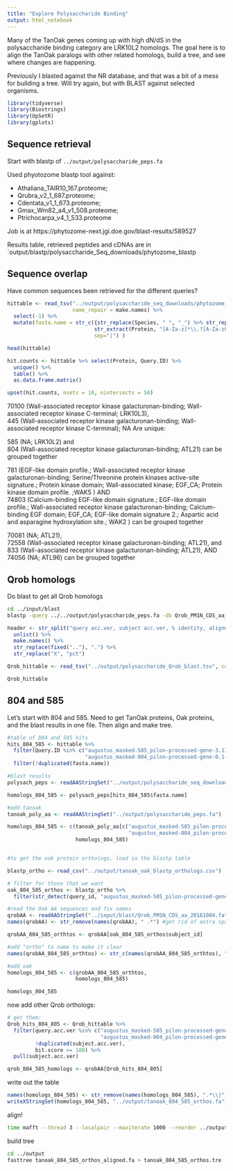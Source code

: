 ```yaml
---
title: "Explore Polysaccharide Binding"
output: html_notebook
---
```


Many of the TanOak genes coming up with high dN/dS in the polysaccharide binding category are LRK10L2 homologs.  The goal here is to align the TanOak paralogs with other related homologs, build a tree, and see where changes are happening.

Previously I blasted against the NR database, and that was a bit of a mess for building a tree.  Will try again, but with BLAST against selected organisms.

```r
library(tidyverse)
library(Biostrings)
library(UpSetR)
library(gplots)
```


## Sequence retrieval

Start with blastp of `../output/polysaccharide_peps.fa`

Used phyotozome blastp tool against: 

* Athaliana_TAIR10_167.proteome; 
* Qrubra_v2_1_687.proteome;
* Cdentata_v1_1_673.proteome; 
* Gmax_Wm82_a4_v1_508.proteome;
* Ptrichocarpa_v4_1_533.proteome

Job is at https://phytozome-next.jgi.doe.gov/blast-results/589527

Results table, retrieved peptides and cDNAs are in `output/blastp/polysaccharide_Seq_downloads/phytozome_blastp


## Sequence overlap

Have common sequences been retrieved for the different queries?

```r
hittable <- read_tsv("../output/polysaccharide_seq_downloads/phytozome_blastp/phytozome_polysach_blastp_071522.tsv",
                     name_repair = make.names) %>%
  select(-1) %>%
  mutate(fasta.name = str_c({str_replace(Species, " ", "_") %>% str_replace("\\.", "") },
                            str_extract(Protein, "[A-Za-z]*\\.?[A-Za-z0-9]*"),
                            sep="|") ) 

head(hittable)
```

```r
hit.counts <- hittable %>% select(Protein, Query.ID) %>%
  unique() %>%
  table() %>%
  as.data.frame.matrix() 

upset(hit.counts, nsets = 10, nintersects = 50)
```

70100 (Wall-associated receptor kinase galacturonan-binding; Wall-associated receptor kinase C-terminal; LRK10L3),  
445 (Wall-associated receptor kinase galacturonan-binding; Wall-associated receptor kinase C-terminal); NA
Are unique:

585 (NA; LRK10L2) and   
804 (Wall-associated receptor kinase galacturonan-binding; ATL21) can be grouped together

781 (EGF-like domain profile.; Wall-associated receptor kinase galacturonan-binding; Serine/Threonine protein kinases active-site signature.; Protein kinase domain; Wall-associated kinase; EGF_CA; Protein kinase domain profile. ;WAK5	)  AND  
74803 (Calcium-binding EGF-like domain signature.; EGF-like domain profile.; Wall-associated receptor kinase galacturonan-binding; Calcium-binding EGF domain; EGF_CA; EGF-like domain signature 2.; Aspartic acid and asparagine hydroxylation site.; WAK2	)  can be grouped together

70081 (NA; ATL21),   
72558 (Wall-associated receptor kinase galacturonan-binding; ATL21), and   
833 (Wall-associated receptor kinase galacturonan-binding; ATL21), AND
74056 (NA; ATL96) can be grouped together

## Qrob homologs

Do blast to get all Qrob homologs

```bash
cd ../input/blast
blastp -query ../../output/polysaccharide_peps.fa -db Qrob_PM1N_CDS_aa_20161004.fa -outfmt 7 > ../../output/polysaccharide_Qrob_blast.tsv
```

```r
header <- str_split("query acc.ver, subject acc.ver, % identity, alignment length, mismatches, gap opens, q. start, q. end, s. start, s. end, evalue, bit score", pattern = ", ") %>%
  unlist() %>%
  make.names() %>%
  str_replace(fixed(".."), ".") %>%
  str_replace("X", "pct")

Qrob_hittable <- read_tsv("../output/polysaccharide_Qrob_blast.tsv", comment = "#", col_names = header)

Qrob_hittable
```


## 804 and 585

Let's start with 804 and 585.  Need to get TanOak proteins, Oak proteins, and the blast results in one file.  Then align and make tree.

```r
#table of 804 and 585 hits 
hits_804_585 <- hittable %>%
  filter(Query.ID %in% c("augustus_masked-585_pilon-processed-gene-3.11-mRNA-1",
                         "augustus_masked-804_pilon-processed-gene-0.1-mRNA-1")) %>%
  filter(!duplicated(fasta.name))

#blast results
polysach_peps <- readAAStringSet("../output/polysaccharide_seq_downloads/phytozome_blastp/phytozome_polysach_blastp_pep_071522.fa.gz")

homologs_804_585 <- polysach_peps[hits_804_585$fasta.name]

#add tanoak
tanoak_poly_aa <- readAAStringSet("../output/polysaccharide_peps.fa")

homologs_804_585 <- c(tanoak_poly_aa[c("augustus_masked-585_pilon-processed-gene-3.11-mRNA-1",
                                       "augustus_masked-804_pilon-processed-gene-0.1-mRNA-1")],
                      homologs_804_585)


#to get the oak protein orthologs, load in the blastp table

blastp_ortho <- read_csv("../output/tanoak_oak_blastp_orthologs.csv")

# filter for those that we want
oak_804_585_orthos <- blastp_ortho %>%
  filter(str_detect(query_id, "augustus_masked-585_pilon-processed-gene-3\\.11-mRNA-1|augustus_masked-804_pilon-processed-gene-0\\.1-mRNA-1"))

#read the Oak AA sequences and fix names
qrobAA <- readAAStringSet("../input/blast/Qrob_PM1N_CDS_aa_20161004.fa")
names(qrobAA) <- str_remove(names(qrobAA), " .*") #get rid of extra space and numbers

qrobAA_804_585_orthtos <- qrobAA[oak_804_585_orthos$subject_id]

#add "ortho" to name to make it clear
names(qrobAA_804_585_orthtos) <- str_c(names(qrobAA_804_585_orthtos), "_orttho")

#add oak
homologs_804_585 <- c(qrobAA_804_585_orthtos,
                      homologs_804_585)

homologs_804_585
```

now add other Qrob orthologs:
```r
# get them:
Qrob_hits_804_805 <- Qrob_hittable %>%
  filter(query.acc.ver %in% c("augustus_masked-585_pilon-processed-gene-3.11-mRNA-1",
                              "augustus_masked-804_pilon-processed-gene-0.1-mRNA-1"),
         !duplicated(subject.acc.ver),
         bit.score >= 100) %>%
  pull(subject.acc.ver)

qrob_804_585_homologs <- qrobAA[Qrob_hits_804_805]
```


write out the table
```r
names(homologs_804_585) <- str_remove(names(homologs_804_585), ".*\\|")
writeXStringSet(homologs_804_585, "../output/tanoak_804_585_orthos.fa")
```

align!
```bash
time mafft --thread 3 --localpair --maxiterate 1000 --reorder ../output/tanoak_804_585_orthos.fa > ../output/tanoak_804_585_orthos_aligned.fa
```

build tree
```bash
cd ../output
fasttree tanoak_804_585_orthos_aligned.fa > tanoak_804_585_orthos.tre
```



